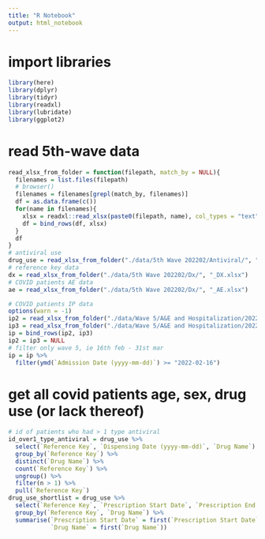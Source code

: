 ```yaml
---
title: "R Notebook"
output: html_notebook
---
```


# import libraries

```r
library(here)
library(dplyr)
library(tidyr)
library(readxl)
library(lubridate)
library(ggplot2)
```

# read 5th-wave data

```r
read_xlsx_from_folder = function(filepath, match_by = NULL){
  filenames = list.files(filepath)
  # browser()
  filenames = filenames[grepl(match_by, filenames)]
  df = as.data.frame(c())
  for(name in filenames){
    xlsx = readxl::read_xlsx(paste0(filepath, name), col_types = "text")
    df = bind_rows(df, xlsx)
  }
  df
}
# antiviral use 
drug_use = read_xlsx_from_folder("./data/5th Wave 202202/Antiviral/", ".xlsx")
# reference key data
dx = read_xlsx_from_folder("./data/5th Wave 202202/Dx/", "_DX.xlsx")
# COVID patients AE data
ae = read_xlsx_from_folder("./data/5th Wave 202202/Dx/", "_AE.xlsx")

# COVID patients IP data
options(warn = -1)
ip2 = read_xlsx_from_folder("./data/Wave 5/A&E and Hospitalization/202202/Dx/", "_IP.xlsx")
ip3 = read_xlsx_from_folder("./data/Wave 5/A&E and Hospitalization/202203/Dx/", "_IP.xlsx")
ip = bind_rows(ip2, ip3)
ip2 = ip3 = NULL
# filter only wave 5, ie 16th feb - 31st mar
ip = ip %>% 
  filter(ymd(`Admission Date (yyyy-mm-dd)`) >= "2022-02-16")
```

# get all covid patients age, sex, drug use (or lack thereof)

```r
# id of patients who had > 1 type antiviral
id_over1_type_antiviral = drug_use %>% 
  select(`Reference Key`, `Dispensing Date (yyyy-mm-dd)`, `Drug Name`) %>% 
  group_by(`Reference Key`) %>%
  distinct(`Drug Name`) %>%
  count(`Reference Key`) %>%
  ungroup() %>%
  filter(n > 1) %>% 
  pull(`Reference Key`)
drug_use_shortlist = drug_use %>% 
  select(`Reference Key`, `Prescription Start Date`, `Prescription End Date`, `Drug Name`) %>%
  group_by(`Reference Key`, `Drug Name`) %>%
  summarise(`Prescription Start Date` = first(`Prescription Start Date`),
            `Drug Name` = first(`Drug Name`))
```




